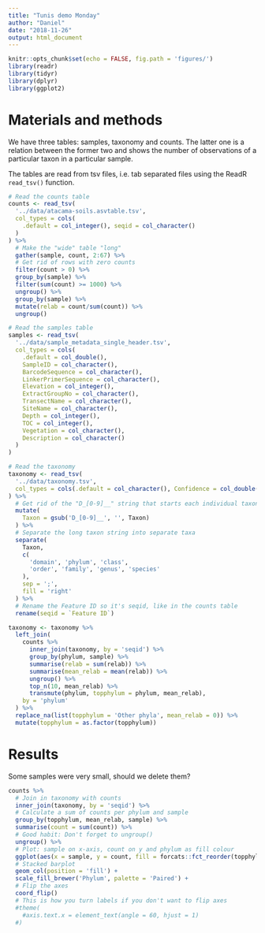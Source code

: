 ```yaml
---
title: "Tunis demo Monday"
author: "Daniel"
date: "2018-11-26"
output: html_document
---
```


```r
knitr::opts_chunk$set(echo = FALSE, fig.path = 'figures/')
library(readr)
library(tidyr)
library(dplyr)
library(ggplot2)
```

# Materials and methods

We have three tables: samples, taxonomy and counts. The
latter one is a relation between the former two and shows 
the number of observations of a particular taxon in a 
particular sample.

The tables are read from tsv files, i.e. tab separated 
files using the ReadR `read_tsv()` function.

```r
# Read the counts table
counts <- read_tsv(
  '../data/atacama-soils.asvtable.tsv',
  col_types = cols(
    .default = col_integer(), seqid = col_character()
  )
) %>%
  # Make the "wide" table "long"
  gather(sample, count, 2:67) %>%
  # Get rid of rows with zero counts
  filter(count > 0) %>%
  group_by(sample) %>%
  filter(sum(count) >= 1000) %>%
  ungroup() %>%
  group_by(sample) %>%
  mutate(relab = count/sum(count)) %>%
  ungroup()

# Read the samples table
samples <- read_tsv(
  '../data/sample_metadata_single_header.tsv',
  col_types = cols(
    .default = col_double(),
    SampleID = col_character(),
    BarcodeSequence = col_character(),
    LinkerPrimerSequence = col_character(),
    Elevation = col_integer(),
    ExtractGroupNo = col_character(),
    TransectName = col_character(),
    SiteName = col_character(),
    Depth = col_integer(),
    TOC = col_integer(),
    Vegetation = col_character(),
    Description = col_character()
  )
)

# Read the taxonomy
taxonomy <- read_tsv(
  '../data/taxonomy.tsv',
  col_types = cols(.default = col_character(), Confidence = col_double())
) %>%
  # Get rid of the "D_[0-9]__" string that starts each individual taxon
  mutate(
    Taxon = gsub('D_[0-9]__', '', Taxon)
  ) %>%
  # Separate the long taxon string into separate taxa
  separate(
    Taxon,
    c(
      'domain', 'phylum', 'class', 
      'order', 'family', 'genus', 'species'
    ),
    sep = ';',
    fill = 'right'
  ) %>%
  # Rename the Feature ID so it's seqid, like in the counts table
  rename(seqid = `Feature ID`)
```

```r
taxonomy <- taxonomy %>%
  left_join(
    counts %>%
      inner_join(taxonomy, by = 'seqid') %>%
      group_by(phylum, sample) %>%
      summarise(relab = sum(relab)) %>%
      summarise(mean_relab = mean(relab)) %>%
      ungroup() %>%
      top_n(10, mean_relab) %>%
      transmute(phylum, topphylum = phylum, mean_relab),
    by = 'phylum'
  ) %>%
  replace_na(list(topphylum = 'Other phyla', mean_relab = 0)) %>%
  mutate(topphylum = as.factor(topphylum))
```


# Results

Some samples were very small, should we delete them?

```r
counts %>%
  # Join in taxonomy with counts
  inner_join(taxonomy, by = 'seqid') %>%
  # Calculate a sum of counts per phylum and sample
  group_by(topphylum, mean_relab, sample) %>%
  summarise(count = sum(count)) %>%
  # Good habit: Don't forget to ungroup()
  ungroup() %>%
  # Plot: sample on x-axis, count on y and phylum as fill colour
  ggplot(aes(x = sample, y = count, fill = forcats::fct_reorder(topphylum, mean_relab, .desc = TRUE))) +
  # Stacked barplot
  geom_col(position = 'fill') +
  scale_fill_brewer('Phylum', palette = 'Paired') +
  # Flip the axes
  coord_flip()
  # This is how you turn labels if you don't want to flip axes
  #theme(
    #axis.text.x = element_text(angle = 60, hjust = 1)
  #)
```
